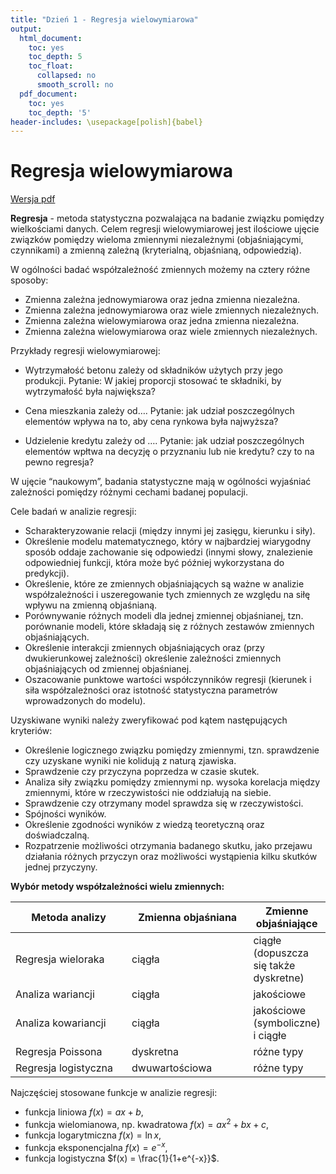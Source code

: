 ```yaml
---
title: "Dzień 1 - Regresja wielowymiarowa"
output:
  html_document:
    toc: yes
    toc_depth: 5
    toc_float:
      collapsed: no
      smooth_scroll: no
  pdf_document:
    toc: yes
    toc_depth: '5'
header-includes: \usepackage[polish]{babel}
---
```

<style type="text/css">
.title {
  display: none;
}

.table {
    width:70%;
}

#getting-started img {
  margin-right: 10px;
}

</style>



# Regresja wielowymiarowa

[Wersja pdf](regresjawielowymiarowa.pdf) 

**Regresja** - metoda statystyczna pozwalająca na badanie związku pomiędzy wielkościami danych.
Celem regresji wielowymiarowej jest ilościowe ujęcie związków pomiędzy
wieloma zmiennymi niezależnymi (objaśniającymi, czynnikami) a zmienną zależną (kryterialną, objaśnianą, odpowiedzią).

W ogólności badać współzależność zmiennych możemy na cztery różne sposoby:

* Zmienna zależna jednowymiarowa oraz jedna zmienna niezależna.
* Zmienna zależna jednowymiarowa oraz wiele zmiennych niezależnych.
* Zmienna zależna wielowymiarowa oraz jedna zmienna niezależna.
* Zmienna zależna wielowymiarowa oraz wiele zmiennych niezależnych.

Przykłady regresji wielowymiarowej:

* Wytrzymałość betonu zależy od składników użytych przy jego produkcji. Pytanie: W jakiej proporcji stosować te składniki, by wytrzymałość była największa?

* Cena mieszkania zależy od.... Pytanie: jak udział poszczególnych elementów wpływa na to, aby cena rynkowa była najwyższa?

* Udzielenie kredytu zależy od .... Pytanie: jak udział poszczególnych elementów wpłtwa na decyzję o przyznaniu lub nie kredytu? czy to na pewno regresja?

W ujęcie "naukowym", badania statystyczne mają w ogólności wyjaśniać zależności pomiędzy różnymi cechami badanej populacji. 

Cele badań w analizie regresji:

* Scharakteryzowanie relacji (między innymi jej zasięgu, kierunku i siły).
* Określenie modelu
matematycznego, który w najbardziej wiarygodny sposób oddaje zachowanie się odpowiedzi (innymi słowy, znalezienie odpowiedniej funkcji, która może być później wykorzystana do predykcji).
* Określenie, które ze zmiennych objaśniających są ważne w analizie współzależności i uszeregowanie
tych zmiennych ze względu na siłę wpływu na zmienną objaśnianą.
* Porównywanie różnych modeli dla jednej zmiennej objaśnianej, tzn. porównanie modeli, które
składają się z różnych zestawów zmiennych objaśniających.
* Określenie interakcji zmiennych objaśniających oraz (przy dwukierunkowej zależności) określenie
zależności zmiennych objaśniających od zmiennej objaśnianej.
* Oszacowanie punktowe wartości współczynników regresji (kierunek i siła współzależności oraz
istotność statystyczna parametrów wprowadzonych do modelu).

Uzyskiwane wyniki należy zweryfikować pod kątem następujących kryteriów:

* Określenie logicznego związku pomiędzy zmiennymi, tzn. sprawdzenie czy uzyskane wyniki nie
kolidują z naturą zjawiska.
* Sprawdzenie czy przyczyna poprzedza w czasie skutek.
* Analiza siły związku pomiędzy zmiennymi np. wysoka korelacja między zmiennymi, które w rzeczywistości nie oddziałują na
siebie.
* Sprawdzenie czy otrzymany model sprawdza się w rzeczywistości.
* Spójności wyników.
* Określenie zgodności wyników z wiedzą teoretyczną oraz doświadczalną.
* Rozpatrzenie możliwości otrzymania badanego skutku, jako
przejawu działania różnych przyczyn oraz możliwości wystąpienia kilku skutków jednej przyczyny.

**Wybór metody współzależności wielu zmiennych:**

| Metoda analizy       | Zmienna objaśniana           | Zmienne objaśniające |
| ------------- | ------------- | ----- |
| Regresja wieloraka    | ciągła | ciągłe (dopuszcza się także dyskretne) |
| Analiza wariancji     | ciągła      |   jakościowe |
| Analiza kowariancji | ciągła      | jakościowe (symboliczne) i ciągłe |
| Regresja Poissona | dyskretna     | różne typy |
| Regresja logistyczna | dwuwartościowa    | różne typy |

Najczęściej stosowane funkcje w analizie regresji:

* funkcja liniowa $f(x)=ax+b$,
* funkcja wielomianowa, np. kwadratowa $f(x)=ax^2+bx+c$,
* funkcja logarytmiczna $f(x) = \ln x$,
* funkcja eksponencjalna $f(x)=e^{-x}$,
* funkcja logistyczna $f(x) = \frac{1}{1+e^{-x}}$.

</div>

